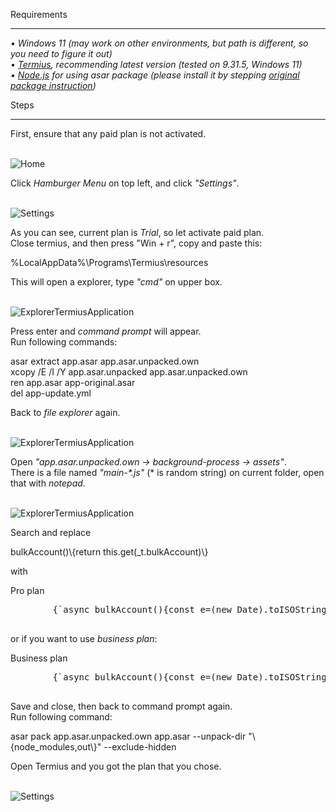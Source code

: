 <p className="text-6xl" style={{ fontVariant: "small-caps" }}>Requirements</p>

<hr style={{ margin: "10px 0", border: "none", borderTop: "1px solid #ffffff" }} />

<em>
 • Windows 11 (may work on other environments, but path is different, so you need to figure it out) <br/>
 • <a href="https://termius.com/download/windows" target="_blank" className="text-blue-600 hover:underline">Termius</a>, recommending latest version (tested on 9.31.5, Windows 11) <br/>
 • <a href="https://nodejs.org/en/" target="_blank" className="text-blue-600 hover:underline">Node.js</a> for using asar package (please install it by stepping <a href="https://www.npmjs.com/package/@electron/asar" target="_blank" className="text-blue-600 hover:underline">original package instruction</a>)
</em>

<p className="text-5xl mt-8" style={{ fontVariant: "small-caps" }}>Steps</p>

<hr style={{ margin: "10px 0", border: "none", borderTop: "1px solid #ffffff" }} />

First, ensure that any paid plan is not activated.

<br/>![Home](pages/TermiusProPlusPlanCracker/english/images/1.png) <br/>

Click <i>Hamburger Menu</i> on top left, and click <i>"Settings"</i>.

<br/>![Settings](pages/TermiusProPlusPlanCracker/english/images/2.png) <br/>

As you can see, current plan is <i>Trial</i>, so let activate paid plan. <br/>
Close termius, and then press "Win + r", copy and paste this:

<div className="block text-center my-4 copyable">
    %LocalAppData%\Programs\Termius\resources
</div>

This will open a explorer, type <i>"cmd"</i> on upper box.

<br/>![ExplorerTermiusApplication](pages/TermiusProPlusPlanCracker/english/images/3.png) <br/>

Press enter and <i>command prompt</i> will appear. <br/>
Run following commands:

<div className="block text-center my-4 copyable">
    asar extract app.asar app.asar.unpacked.own <br/>
    xcopy /E /I /Y app.asar.unpacked app.asar.unpacked.own <br/>
    ren app.asar app-original.asar <br/>
    del app-update.yml <br/>
</div>

Back to <i>file explorer</i> again.

<br/>![ExplorerTermiusApplication](pages/TermiusProPlusPlanCracker/english/images/4.png) <br/>

Open <i>"app.asar.unpacked.own -> background-process -> assets"</i>. <br/>
There is a file named <i>"main-*.js"</i> (\* is random string) on current folder, open that with <i>notepad</i>.

<br/>![ExplorerTermiusApplication](pages/TermiusProPlusPlanCracker/english/images/5.png) <br/>

Search and replace 

<div className="block text-center my-4 copyable">
    bulkAccount()\{return this.get(_t.bulkAccount)\}
</div>

with

<div className="relative border-1 border-white rounded-lg p-5 mt-4 mb-4">
    <span className="absolute -top-3 left-4 bg-black px-2 text-white">
        Pro plan
    </span>
    <pre className="overflow-x-auto whitespace-pre text-white font-mono text-m copyable">
        {`async bulkAccount(){const e=(new Date).toISOString().slice(0,-5);return{account:{authorized_features:{show_trial_section:!1,show_subscription_section:!0,show_github_account_section:!1},pro_mode:!0,need_to_update_subscription:!1,current_period:{from:"2025-09-24T16:10:21",until:"2099-01-01T00:00:00"},plan_type:"Premium",user_type:"Premium",expired_screen_type:null},student:null,trial:null,personal_subscription:{now:e,status:"SUCCESS",platform:"stripe",current_period:{from:"2025-09-24T16:10:21",until:"2099-01-01T00:00:00"},revokable:!0,refunded:!1,cancelable:!0,reactivatable:!1,currency:"usd",created_at:"2025-09-24T16:10:21",updated_at:e,valid_until:"2099-01-01T00:00:00",auto_renew:!0,price:12,verbose_plan_name:"Termius Pro Monthly",plan_type:"SINGLE",is_expired:!1},access_objects:[{period:{start:"2025-09-24T16:10:21",end:"2099-01-01T00:00:00"},title:"Pro"}]}}`}
    </pre>
</div>

or if you want to use <i>business plan</i>:

<div className="relative border-1 border-white rounded-lg p-5 mt-4 mb-4">
    <span className="absolute -top-3 left-4 bg-black px-2 text-white">
        Business plan
    </span>
    <pre className="overflow-x-auto whitespace-pre text-white font-mono text-m copyable">
        {`async bulkAccount(){const e=(new Date).toISOString().slice(0,-5);return{account:{authorized_features:{show_trial_section:!1,show_subscription_section:!0,show_github_account_section:!1},pro_mode:!0,need_to_update_subscription:!1,current_period:{from:"2025-09-24T16:10:21",until:"2099-01-01T00:00:00"},plan_type:"Premium",user_type:"Premium",expired_screen_type:null},student:null,trial:null,personal_subscription:{now:e,status:"SUCCESS",platform:"stripe",current_period:{from:"2025-09-24T16:10:21",until:"2099-01-01T00:00:00"},revokable:!0,refunded:!1,cancelable:!0,reactivatable:!1,currency:"usd",created_at:"2025-09-24T16:10:21",updated_at:e,valid_until:"2099-01-01T00:00:00",auto_renew:!0,price:360,verbose_plan_name:"Termius Business Monthly",plan_type:"TEAM_BUSINESS",is_expired:!1},access_objects:[{period:{start:"2025-09-24T16:10:21",end:"2099-01-01T00:00:00"},title:"Business"}]}}`}
    </pre>
</div>

Save and close, then back to command prompt again. <br/>
Run following command:

<div className="block text-center my-4 copyable">
    asar pack app.asar.unpacked.own app.asar --unpack-dir "\{node_modules,out\}" --exclude-hidden
</div>

Open Termius and you got the plan that you chose.

<br/>![Settings](pages/TermiusProPlusPlanCracker/english/images/6.png)
